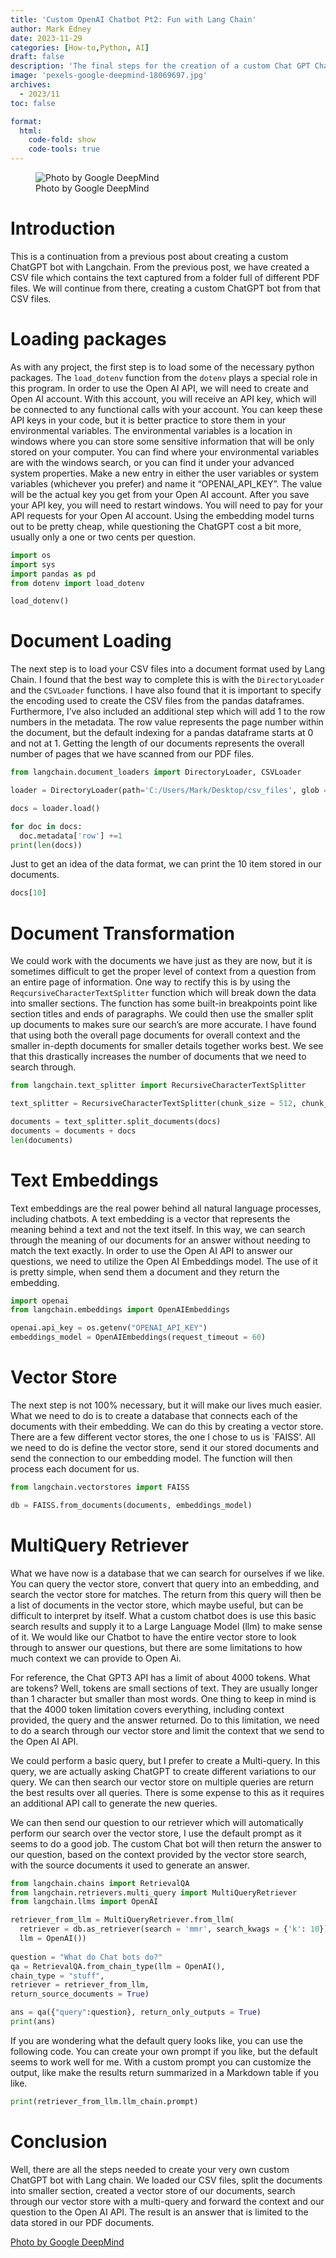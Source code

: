 ```yaml
---
title: 'Custom OpenAI Chatbot Pt2: Fun with Lang Chain'
author: Mark Edney
date: 2023-11-29
categories: [How-to,Python, AI]
draft: false
description: 'The final steps for the creation of a custom Chat GPT Chat bot'
image: 'pexels-google-deepmind-18069697.jpg'
archives:
  - 2023/11
toc: false

format:
  html:
    code-fold: show
    code-tools: true
---
```

![Photo by Google DeepMind](pexels-google-deepmind-18069697.jpg)

# Introduction
This is a continuation from a previous post about creating a custom ChatGPT bot with 
Langchain. From the previous post, we have created a CSV file which contains the text
captured from a folder full of different PDF files. We will continue from there, creating
a custom ChatGPT bot from that CSV files. 

# Loading packages
As with any project, the first step is to load some of the necessary python packages. 
The `load_dotenv` function from the `dotenv` plays a special role in this program. 
In order to use the Open AI API, we will need to create and Open AI account. With this 
account, you will receive an API key, which will be connected to any functional calls with
your account. You can keep these API keys in your code, but it is better practice to store
them in your environmental variables. The environmental variables is a location in windows
where you can store some sensitive information that will be only stored on your computer. 
You can find where your environmental variables are with the windows search, or you can 
find it under your advanced system properties. Make a new entry in either the user variables or
system variables (whichever you prefer) and name it "OPENAI_API_KEY". The value will be the 
actual key you get from your Open AI account. After you save your API key, you will 
need to restart windows. You will need to pay for your API requests for your Open 
AI account. Using the embedding model turns out to be pretty cheap,
while questioning the ChatGPT cost a bit more, usually only a one or two cents per
question. 

```python
import os
import sys
import pandas as pd
from dotenv import load_dotenv

load_dotenv()
```

# Document Loading

The next step is to load your CSV files into a document format used by Lang Chain. 
I found that the best way to complete this is with the `DirectoryLoader` and the 
`CSVLoader` functions. I have also found that it is important to specify the encoding
used to create the CSV files from the pandas dataframes. Furthermore, I've also included an 
additional step which will add 1 to the row numbers in the metadata. The row value
represents the page number within the document, but the default indexing for a pandas 
dataframe starts at 0 and not at 1. Getting the length of our documents represents 
the overall number of pages that we have scanned from our PDF files. 

```python
from langchain.document_loaders import DirectoryLoader, CSVLoader

loader = DirectoryLoader(path='C:/Users/Mark/Desktop/csv_files', glob = '**/*.csv', loader_cls = CSVLoader, use_multithreading = True, show_progress = True, silent_errors = True, loader_kwargs = {'encoding': 'utf-8-sig'})

docs = loader.load()

for doc in docs:
  doc.metadata['row'] +=1
print(len(docs))
```
Just to get an idea of the data format, we can print the 10 item stored in our documents. 
```python
docs[10]
```

# Document Transformation
We could work with the documents we have just as they are now, but it is sometimes
difficult to get the proper level of context from a question from an entire page 
of information. One way to rectify this is by using the `ReqcursiveCharacterTextSplitter` 
function which will break down the data into smaller sections. The function has some 
built-in breakpoints point like section titles and ends of paragraphs. We could then
use the smaller split up documents to makes sure our search's are more accurate. I 
have found that using both the overall page documents for overall context and the smaller
in-depth documents for smaller details together works best. We see that this drastically 
increases the number of documents that we need to search through. 

```python
from langchain.text_splitter import RecursiveCharacterTextSplitter

text_splitter = RecursiveCharacterTextSplitter(chunk_size = 512, chunk_overlap = 100)

documents = text_splitter.split_documents(docs)
documents = documents + docs
len(documents)
```

# Text Embeddings
Text embeddings are the real power behind all natural language processes, including
chatbots. A text embedding is a vector that represents the meaning behind a text 
and not the text itself. In this way, we can search through the meaning of our documents
for an answer without needing to match the text exactly. In order to use the Open
AI API to answer our questions, we need to utilize the Open AI Embeddings model. The
use of it is pretty simple, when send them a document and they return the embedding. 

```python
import openai
from langchain.embeddings import OpenAIEmbeddings

openai.api_key = os.getenv("OPENAI_API_KEY")
embeddings_model = OpenAIEmbeddings(request_timeout = 60)

```

# Vector Store
The next step is not 100% necessary, but it will make our lives much easier. What we
need to do is to create a database that connects each of the documents with their 
embedding. We can do this by creating a vector store. There are a few different 
vector stores, the one I chose to us is `FAISS'. All we need to do is define the
vector store, send it our stored documents and send the connection to our embedding
model. The function will then process each document for us. 

```python
from langchain.vectorstores import FAISS

db = FAISS.from_documents(documents, embeddings_model)
```

# MultiQuery Retriever
What we have now is a database that we can search for ourselves if we like. You can query
the vector store, convert that query into an embedding, and search the vector store for 
matches. The return from this query will then be a list of documents in the vector store,
which maybe useful, but can be difficult to interpret by itself. What a custom chatbot does
is use this basic search results and supply it to a Large Language Model (llm) to make sense
of it. We would like our Chatbot to have the entire vector store to look through to answer
our questions, but there are some limitations to how much context we can provide to
Open Ai. 

For reference, the Chat GPT3 API has a limit of about 4000 tokens. What are tokens?
Well, tokens are small sections of text. They are usually longer than 1 character
but smaller than most words. One thing to keep in mind is that the 4000 token limitation
covers everything, including context provided, the query and the answer returned. 
Do to this limitation, we need to do a search through our vector store and limit the 
context that we send to the Open AI API. 

We could perform a basic query, but I prefer to create a Multi-query. In this query, 
we are actually asking ChatGPT to create different variations to our query. We can then 
search our vector store on multiple queries are return the best results over all queries. 
There is some expense to this as it requires an additional API call to generate the 
new queries.

We can then send our question to our retriever which will automatically perform our
search over the vector store, I use the default prompt as it seems to do a good job. 
The custom Chat bot will then return the answer to our question, based on the context
provided by the vector store search, with the source documents it used to generate
an answer. 
 
```python
from langchain.chains import RetrievalQA
from langchain.retrievers.multi_query import MultiQueryRetriever
from langchain.llms import OpenAI

retriever_from_llm = MultiQueryRetriever.from_llm(
  retriever = db.as_retriever(search = 'mmr', search_kwags = {'k': 10}),
  llm = OpenAI())
  
question = "What do Chat bots do?"
qa = RetrievalQA.from_chain_type(llm = OpenAI(),
chain_type = "stuff",
retriever = retriever_from_llm,
return_source_documents = True)

ans = qa({"query":question}, return_only_outputs = True)
print(ans)
```

If you are wondering what the default query looks like, you can use the following
code. You can create your own prompt if you like, but the default seems to work 
well for me. With a custom prompt you can customize the output, like make the results
return summarized in a Markdown table if you like. 

```python
print(retriever_from_llm.llm_chain.prompt)
```
# Conclusion
Well, there are all the steps needed to create your very own custom ChatGPT bot with
Lang chain. We loaded our CSV files, split the documents into smaller section, created 
a vector store of our documents, search through our vector store with a multi-query 
and forward the context and our question to the Open AI API. The result is an answer
that is limited to the data stored in our PDF documents. 

[Photo by Google DeepMind](https://www.pexels.com/photo/an-artist-s-illustration-of-artificial-intelligence-ai-this-illustration-depicts-language-models-which-generate-text-it-was-created-by-wes-cockx-as-part-of-the-visualising-ai-project-l-18069697/)
